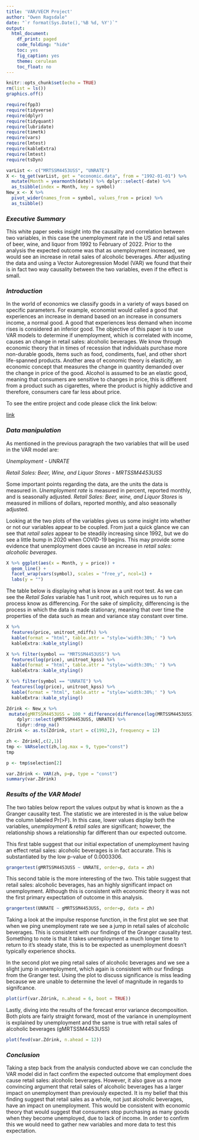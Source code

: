 ```yaml
---
title: 'VAR/VECM Project'
author: "Owen Ragsdale"
date: "`r format(Sys.Date(),'%B %d, %Y')`"
output: 
  html_document:
    df_print: paged
    code_folding: "hide"
    toc: yes
    fig_caption: yes
    theme: cerulean
    toc_float: no
---
```

```r
knitr::opts_chunk$set(echo = TRUE)
rm(list = ls())
graphics.off()

```
```r
require(fpp3)
require(tidyverse)
require(dplyr)
require(tidyquant)
require(lubridate)
require(timetk)
require(vars)
require(lmtest)
require(kableExtra)
require(lmtest)
require(tsDyn)
```

```r
varList <- c("MRTSSM4453USS", "UNRATE")
X <- tq_get(varList, get = "economic.data", from = "1992-01-01") %>%
  mutate(Month = yearmonth(date)) %>% dplyr::select(-date) %>%
  as_tsibble(index = Month, key = symbol)
New_x <- X %>%
  pivot_wider(names_from = symbol, values_from = price) %>%
  as_tsibble()

```

### _Executive Summary_

This white paper seeks insight into the causality and correlation between two variables, in this case the unemployment rate in the US and retail sales of beer, wine, and liquor from 1992 to February of 2022. Prior to the analysis the expected outcome was that as unemployment increased, we would see an increase in retail sales of alcoholic beverages. After adjusting the data and using a Vector Autoregression Model (VAR) we found that their is in fact two way causality between the two variables, even if the effect is small. 

### _Introduction_

In the world of economics we classify goods in a variety of ways based on specific parameters. For example, economist would called a good that experiences an increase in demand based on an increase in consumers income, a normal good. A good that experiences less demand when income rises is considered an inferior good. The objective of this paper is to use VAR models to determine if unemployment, which is correlated with income, causes an change in retail sales: alcoholic beverages. We know through economic theory that in times of recession that individuals purchase more non-durable goods, items such as food, condiments, fuel, and other short life-spanned products. Another area of  economic theory is elasticity, an economic concept that measures the change in quantity demanded over the change in price of the good. Alcohol is assumed to be an elastic good, meaning that consumers are sensitive to changes in price, this is different from a product such as cigarettes, where the product is highly addictive and therefore, consumers care far less about price. 

To see the entire project and code please click the link below:

[link](https://owenrags.github.io/)

### _Data manipulation_

As mentioned in the previous paragraph the two variables that will be used in the VAR model are:

_Unemployment_ - _UNRATE_

_Retail Sales: Beer, Wine, and Liquor Stores_ - _MRTSSM4453USS_

Some important points regarding the data, are the units the data is measured in. _Unemployment rate_ is measured in percent, reported monthly, and is seasonally adjusted. _Retail Sales: Beer, wine, and Liquor Stores_ is measured in millions of dollars, reported monthly, and also seasonally adjusted. 

Looking at the two plots of the variables gives us some insight into whether or not our variables appear to be coupled. From just a quick glance we can see that _retail sales_ appear to be steadily increasing since 1992, but we do see a little bump in 2020 when COVID-19 begins. This may provide some evidence that unemployment does cause an increase in _retail sales: alcoholic beverages_.


```r
X %>% ggplot(aes(x = Month, y = price)) +
  geom_line() +
  facet_wrap(vars(symbol), scales = "free_y", ncol=1) +
  labs(y = "")
```

The table below is displaying what is know as a unit root test. As we can see the _Retail Sales_ variable has 1 unit root, which requires us to run a process know as differencing. For the sake of simplicity, differencing is the process in which the data is made stationary, meaning that over time the properties of the data such as mean and variance stay constant over time. 

```r
X %>% 
  features(price, unitroot_ndiffs) %>%
  kable(format = "html", table.attr = "style='width:30%;' ") %>%
  kableExtra::kable_styling()

```

```r
X %>% filter(symbol == "MRTSSM4453USS") %>%
  features(log(price), unitroot_kpss) %>%
  kable(format = "html", table.attr = "style='width:30%;' ") %>%
  kableExtra::kable_styling()
```

```r
X %>% filter(symbol == "UNRATE") %>%
  features(log(price), unitroot_kpss) %>%
  kable(format = "html", table.attr = "style='width:30%;' ") %>%
  kableExtra::kable_styling()
```


```r
Zdrink <- New_x %>% 
 mutate(gMRTSSM4453USS = 100 * difference(difference(log(MRTSSM4453USS)))) %>%
    dplyr::select(gMRTSSM4453USS, UNRATE) %>%
    tidyr::drop_na()
Zdrink <- as.ts(Zdrink, start = c(1992,2), frequency = 12)

```

```r
zh <- Zdrink[,c(2,1)]
tmp <- VARselect(zh,lag.max = 9, type="const")
tmp
```

```r
p <- tmp$selection[2]

```

```r
var.Zdrink <- VAR(zh, p=p, type = "const")
summary(var.Zdrink)

```



### _Results of the VAR Model_

The two tables below report the values output by what is known as the a Granger causality test. The statistic we are interested in is the value below the column labeled Pr(>F). In this case, lower values display both the variables, _unemployment_ & _retail sales_ are significant; however, the relationship shows a relationship far different than our expected outcome. 

This first table suggest that our initial expectation of unemployment having an effect retail sales: alcoholic beverages is in fact accurate. This is substantiated by the low p-value of 0.0003306. 

```r

grangertest(gMRTSSM4453USS ~ UNRATE, order=p, data = zh)

```

This second table is the more interesting of the two. This table suggest that retail sales: alcoholic beverages, has an highly significant impact on unemployment. Although this is consistent with economic theory it was not the first primary expectation of outcome in this analysis.  

```r

grangertest(UNRATE ~ gMRTSSM4453USS, order=p, data = zh)

```

Taking a look at the impulse response function, in the first plot we see that when we ping unemployment rate we see a jump in retail sales of alcoholic beverages. This is consistent with our findings of the Granger causality test. Something to note is that it takes unemployment a much longer time to return to it's steady state, this is to be expected as unemployment doesn't typically experience shocks.

In the second plot we ping retail sales of alcoholic beverages and we see a slight jump in unemployment, which again is consistent with our findings from the Granger test. Using the plot to discuss significance is miss leading because we are unable to determine the level of magnitude in regards to signifcance.


```r

plot(irf(var.Zdrink, n.ahead = 6, boot = TRUE))

```

Lastly, diving into the results of the forecast error variance decomposition. Both plots are fairly straight forward, most of the variance in unemployment is explained by unemployment and the same is true with retail sales of alcoholic beverages (gMRTSSM4453USS) 


```r

plot(fevd(var.Zdrink, n.ahead = 12))

```


### _Conclusion_

Taking a step back from the analysis conducted above we can conclude the VAR model did in fact confirm the expected outcome that employment does cause retail sales: alcoholic beverages. However, it also gave us a more convincing argument that retail sales of alcoholic beverages has a larger impact on unemployment than previously expected. It is my belief that this finding suggest that retail sales as a whole, not just alcoholic beverages, have an impact on unemployment. This would be consistent with economic theory that would suggest that consumers stop purchasing as many goods when they become unemployed, due to lack of income. In order to confirm this we would need to gather new variables and more data to test this expectation.  
